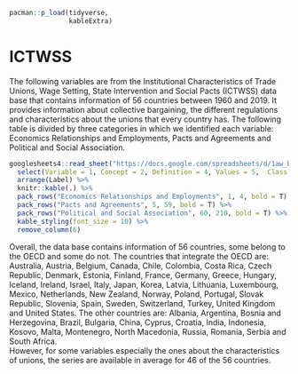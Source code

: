 ```r
pacman::p_load(tidyverse,
               kableExtra)
```

# ICTWSS

The following variables are from the Institutional Characteristics of Trade Unions, Wage Setting, State Intervention and Social Pacts (ICTWSS) data base that contains information of 56 countries between 1960 and 2019. It provides information about collective bargaining, the different regulations and characteristics about the unions that every country has. The following table is divided by three categories in which we identified each variable: Economics Relationships and Employments, Pacts and Agreements and Political and Social Association.


```r
googlesheets4::read_sheet("https://docs.google.com/spreadsheets/d/1aw_byhiC4b_0XPcTDtsCpCeJHabK38i4pCmkHshYMB8/edit#gid=0", range = c("B7:N216"), sheet= "Variables", col_names = F) %>%
  select(Variable = 1, Concept = 2, Definition = 4, Values = 5,  Class = 6, Label = 13) %>% 
  arrange(Label) %>%
  knitr::kable(.) %>% 
  pack_rows("Economics Relationships and Employments", 1, 4, bold = T) %>% 
  pack_rows("Pacts and Agreements", 5, 59, bold = T) %>%
  pack_rows("Political and Social Association", 60, 210, bold = T) %>%
  kable_styling(font_size = 10) %>% 
  remove_column(6)

```

Overall, the data base contains information of 56 countries, some belong to the OECD and some do not. The countries that integrate the OECD are: Australia, Austria, Belgium, Canada, Chile, Colombia, Costa Rica, Czech Republic, Denmark, Estonia, Finland, France, Germany, Greece, Hungary, Iceland, Ireland, Israel, Italy, Japan, Korea, Latvia, Lithuania, Luxembourg, Mexico, Netherlands, New Zealand, Norway, Poland, Portugal,
Slovak Republic, Slovenia, Spain, Sweden, Switzerland, Turkey, United Kingdom and United States. The other countries are: Albania, Argentina, Bosnia and Herzegovina, Brazil, Bulgaria, China, Cyprus, Croatia, India, Indonesia, Kosovo, Malta, Montenegro, North Macedonia, Russia, Romania, Serbia and South Africa.  
However, for some variables especially the ones about the characteristics of unions, the series are available in average for 46 of the 56 countries. 

